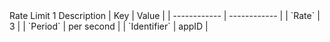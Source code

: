 
<Collapsible defaultOpen openLabel={Labels.showProperties} closeLabel={Labels.hideProperties}>
Rate Limit 1 Description
| Key          | Value        |
| ------------ | ------------ |
| `Rate`       | 3            |
| `Period`     | per second   |
| `Identifier` | appID        |
</Collapsible>


